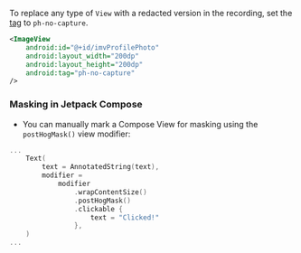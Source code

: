 To replace any type of `View` with a redacted version in the recording, set the [tag](https://developer.android.com/reference/android/view/View#tags) to `ph-no-capture`.

```xml
<ImageView
    android:id="@+id/imvProfilePhoto"
    android:layout_width="200dp"
    android:layout_height="200dp"
    android:tag="ph-no-capture"
/>
```

### Masking in Jetpack Compose

- You can manually mark a Compose View for masking using the `postHogMask()` view modifier:

```kotlin
...
    Text(
        text = AnnotatedString(text),
        modifier =
            modifier
                .wrapContentSize()
                .postHogMask()
                .clickable {
                    text = "Clicked!"
                },
    )
...
```
